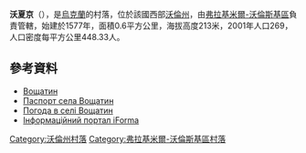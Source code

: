 {{coord|50|47|38|N|24|8|59|E|scale:30000|display=title}}

'''沃夏京'''（{{lang-uk|Вощатин}}），是[[烏克蘭|烏克蘭]]的村落，位於該國西部[[沃倫州|沃倫州]]，由[[弗拉基米爾-沃倫斯基區|弗拉基米爾-沃倫斯基區]]負責管轄，始建於1577年，面積0.6平方公里，海拔高度213米，2001年人口269，人口密度每平方公里448.33人。

==參考資料==
* [http://gska2.rada.gov.ua/pls/z7502/A005?rdat1=21.03.2008&rf7571=4710 Вощатин]{{dead link|date=2018年3月 |bot=InternetArchiveBot |fix-attempted=yes }}
* [https://web.archive.org/web/20140314225517/http://www.vvadm.gov.ua/ukr/miscevi%20rady/laskiv.html Паспорт села Вощатин]
* [http://weather.in.ua/ua/volynskaja/4691 Погода в селі Вощатин] {{Wayback|url=http://weather.in.ua/ua/volynskaja/4691 |date=20111219115157 }}
* [https://web.archive.org/web/20100125080655/http://old.iforma.com.ua/classifiers/uk/koatuu Інформаційний портал iForma]

[[Category:沃倫州村落|Category:沃倫州村落]]
[[Category:弗拉基米爾-沃倫斯基區村落|Category:弗拉基米爾-沃倫斯基區村落]]


{{Volyn-geo-stub}}